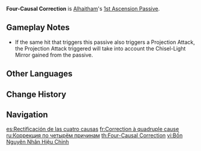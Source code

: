 {{Talent Infobox
|image         = Talent Four-Causal Correction.png
|character     = Alhaitham
|type          = 1st Ascension Passive
|info          = When Alhaitham's Charged or Plunging Attacks hit opponents, they will generate 1 Chisel-Light Mirror. This effect can be triggered once every 12s.
}}
'''Four-Causal Correction''' is [[Alhaitham]]'s [[1st Ascension Passive]].

==Gameplay Notes==
* If the same hit that triggers this passive also triggers a Projection Attack, the Projection Attack triggered will take into account the Chisel-Light Mirror gained from the passive.

==Other Languages==
{{Other Languages
|en      = Four-Causal Correction
|zhs     = 四因订顽
|zhs_rm  = Sìyīn Dìngwán
|zht     = 四因訂頑
|zht_rm  = Sìyīn Dìngwán
|zh_tl   = 
|ja      = 四因是正
|ja_rm   = Yon-in Zesei{{Assumed}}
|ja_tl   = Four-Causal Correction
|ko      = 4원인 시정
|ko_rm   = Sa-wonin Sijeong
|ko_tl   = Four-Causal Correction
|es      = Rectificación de las cuatro causas
|es_tl   = Rectification of the Four Causes
|fr      = Correction à quadruple cause
|fr_tl   = Quadruple Cause Correction
|ru      = Коррекция по четырём причинам
|ru_tl   = Correction for Four Causes
|th      = Four-Causal Correction
|vi      = Bốn Nguyên Nhân Hiệu Chỉnh
|vi_tl   = 
|de      = Vier Gründe erleuchtet
|de_tl   = Four Reasons Enlightened
|id      = Four-Causal Correction
|pt      = Quatro Princípios de Retificação
|pt_tl   = Four Principles of Rectification
|tr      = Dört Sıradan Düzeltme
|tr_tl   = 
|it      = Correzione tetracausale
|it_tl   = Tetracausal Correction
}}

==Change History==
{{Change History|3.4}}

==Navigation==
{{Talent Navbox|Alhaitham}}

[[es:Rectificación de las cuatro causas]]
[[fr:Correction à quadruple cause]]
[[ru:Коррекция по четырём причинам]]
[[th:Four-Causal Correction]]
[[vi:Bốn Nguyên Nhân Hiệu Chỉnh]]